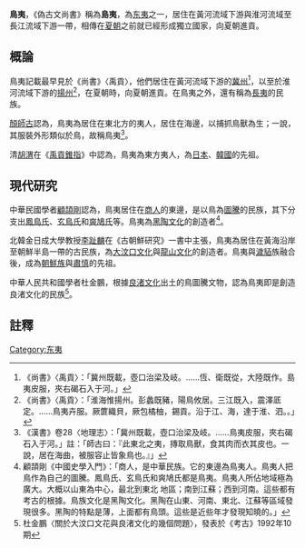 '''鳥夷'''，《偽古文尚書》稱為'''島夷'''，為[[东夷|东夷]]之一，居住在黃河流域下游與淮河流域至長江流域下游一帶，相傳在[[夏朝|夏朝]]之前就已經形成獨立國家，向夏朝進貢。

==概論==
鳥夷記載最早見於《尚書》〈禹貢〉，他們居住在黃河流域下游的[[冀州_(九州)|冀州]]<ref>《尚書》〈禹貢〉：「冀州既載，壺口治梁及岐。……恆、衛既從，大陸既作。島夷皮服，夾右碣石入于河。」</ref>，以至於淮河流域下游的[[扬州_(九州)|揚州]]<ref>《尚書》〈禹貢〉：「淮海惟揚州。彭蠡既豬，陽鳥攸居。三江既入，震澤厎定。……鳥夷卉服。厥篚織貝，厥包橘柚，錫貢。沿于江、海，達于淮、泗。。」</ref>，在夏朝時，向夏朝進貢。在鳥夷之外，還有稱為[[長夷|長夷]]的民族。

[[顏師古|顏師古]]認為，鳥夷為居住在東北方的夷人，居住在海邊，以捕抓鳥獸為生；一說，其服裝外形類似於鳥，故稱鳥夷<ref>《漢書》卷28〈地理志〉：「冀州既載，壺口治梁及岐。……鳥夷皮服，夾右碣石入于河。」註：「師古曰：『此東北之夷，摶取鳥獸，食其肉而衣其皮也。一說，居在海曲，被服容止皆象鳥也。』」</ref>。

清[[胡渭|胡渭]]在《[[禹貢錐指|禹貢錐指]]》中認為，鳥夷為東方夷人，為[[日本|日本]]、[[韓國|韓國]]的先祖。

==現代研究==
中華民國學者[[顧頡剛|顧頡剛]]認為，鳥夷居住在[[商人_(古代人群)|商人]]的東邊，是以鳥為[[圖騰|圖騰]]的民族，其下分支出[[鳳鳥氏|鳳鳥氏]]、[[玄鳥氏|玄鳥氏]]和[[爽鳩氏|爽鳩氏]]等。鳥夷為[[龍山文化|黑陶文化]]的創造者<ref>顧頡剛《中國史學入門》：「商人，是中華民族。它的東邊為鳥夷人。鳥夷人把鳥作為自己的圖騰。鳳鳥氏、玄鳥氏和爽鳩氏都是鳥夷。鳥夷人所佔地域極為廣大。大概以山東為中心，最北到東北 地區；南到江蘇；西到河南。這些都有考古的根據。鳥族文化是黑陶文化。黑陶在山東、河南、東北、江蘇等區域發現很多。黑陶的特點是薄，上面都有鳥頭。這些是近些年才發現知曉的。」</ref>。

北韓金日成大學教授[[李趾麟|李趾麟]]在《古朝鮮研究》一書中主張，鳥夷為居住在黃海沿岸至朝鮮半島一帶的古民族，為[[大汶口文化|大汶口文化]]與[[龍山文化|龍山文化]]的創造者。鳥夷與[[濊貊|濊貊]]族融合後，成為[[朝鮮族|朝鮮族]]與[[肅慎|肅慎]]的先祖。

中華人民共和國學者杜金鵬，根據[[良渚文化|良渚文化]]出土的鳥圖騰文物，認為鳥夷即是創造良渚文化的民族<ref>杜金鵬〈關於大汶口文花與良渚文化的幾個問題〉，發表於《考古》1992年10期</ref>。

==註釋==
{{reflist}}
[[Category:东夷|Category:东夷]]